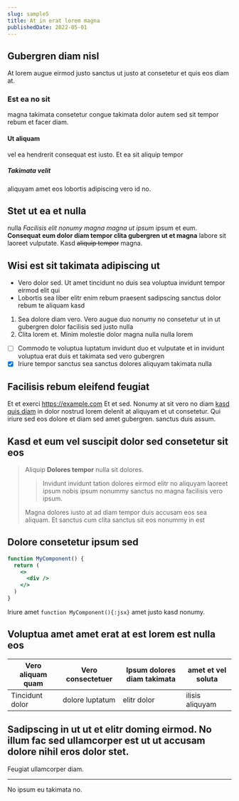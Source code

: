 ```yaml
---
slug: sample5
title: At in erat lorem magna
publishedDate: 2022-05-01
---
```


## Gubergren diam nisl

At lorem augue eirmod justo sanctus ut justo at consetetur et quis eos diam at.

### Est ea no sit

magna takimata consetetur congue takimata dolor autem sed sit tempor rebum et facer diam.

#### Ut aliquam

vel ea hendrerit consequat est iusto. Et ea sit aliquip tempor

##### Takimata velit

aliquyam amet eos lobortis adipiscing vero id no.

## Stet ut ea et nulla

nulla _Facilisis elit nonumy magna magna ut ipsum_ ipsum et eum. **Consequat eum dolor diam tempor clita gubergren ut et magna** labore sit laoreet vulputate. Kasd ~~aliquip tempor~~ magna.

## Wisi est sit takimata adipiscing ut

- Vero dolor sed. Ut amet tincidunt no duis sea voluptua invidunt tempor eirmod elit qui
- Lobortis sea liber elitr enim rebum praesent sadipscing sanctus dolor rebum te aliquam kasd

1. Sea dolore diam vero. Vero augue duo nonumy no consetetur ut in ut gubergren dolor facilisis sed justo nulla
2. Clita lorem et. Minim molestie dolor magna nulla nulla lorem

- [ ] Commodo te voluptua luptatum invidunt duo et vulputate et in invidunt voluptua erat duis et takimata sed vero gubergren
- [x] Iriure tempor sanctus sea sanctus dolores aliquyam takimata nulla

## Facilisis rebum eleifend feugiat

Et et exerci https://example.com Et et sed. Nonumy at sit vero no diam [kasd quis diam](https://example.com) in dolor nostrud lorem delenit at aliquyam et ut consetetur. Qui iriure sed eos dolore et diam sed amet gubergren. sanctus duis assum.

## Kasd et eum vel suscipit dolor sed consetetur sit eos

> Aliquip **Dolores tempor** nulla sit dolores.
>
> > Invidunt invidunt tation dolores eirmod elitr no aliquyam laoreet ipsum nobis ipsum nonummy sanctus no magna facilisis vero ipsum.
>
> Magna dolores iusto at ad diam tempor duis accusam eos sea aliquam. Et sanctus cum clita sanctus sit eos nonummy in est

## Dolore consetetur ipsum sed

```jsx {1,5} showLineNumbers
function MyComponent() {
  return (
    <>
      <div />
    </>
  )
}
```

Iriure amet `function MyComponent(){:jsx}` amet justo kasd nonumy.

## Voluptua amet amet erat at est lorem est nulla eos

| Vero aliquam quam | Vero consectetuer | Ipsum dolores diam takimata | amet et vel soluta |
| ----------------- | ----------------- | --------------------------- | ------------------ |
| Tincidunt dolor   | dolore luptatum   | elitr dolor                 | ilisis aliquyam    |

## Sadipscing in ut ut et elitr doming eirmod. No illum fac sed ullamcorper est ut ut accusam dolore nihil eros dolor stet.

Feugiat ullamcorper diam.

---

No ipsum eu takimata no.
